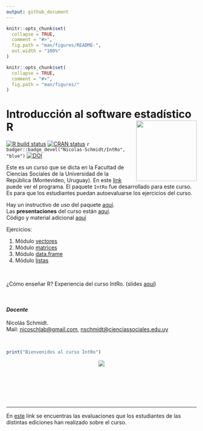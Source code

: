 ```yaml
---
output: github_document
---
```



```r
knitr::opts_chunk$set(
  collapse = TRUE,
  comment = "#>",
  fig.path = "man/figures/README-",
  out.width = "100%"
)
```

<!-- README.md is generated from README.Rmd. Please edit that file -->

```r
knitr::opts_chunk$set(
  collapse = TRUE,
  comment = "#>",
  fig.path = "man/figures/"
)
```

# Introducción al software estadístico R <img src="man/figures/logo.png" style="margin-left:10px;margin-bottom:5px;" width="160" align="right"></a>

<!-- badges: start -->
[![R build status](https://github.com/Nicolas-Schmidt/IntRo/workflows/R-CMD-check/badge.svg)](https://github.com/Nicolas-Schmidt/IntRo/actions)
[![CRAN status](https://www.r-pkg.org/badges/version/IntRo)](https://CRAN.R-project.org/package=IntRo)
`r badger::badge_devel("Nicolas-Schmidt/IntRo", "blue")`
[![DOI](https://zenodo.org/badge/257654443.svg)](https://zenodo.org/badge/latestdoi/257654443)
<!-- badges: end -->




Este es un curso que se dicta en la Facultad de Ciencias Sociales de la
Universidad de la República (Montevideo, Uruguay). En este [link](https://github.com/Nicolas-Schmidt/IntRo/blob/master/man/Ejercicios/Programa_IntRo.pdf) puede ver el programa. El paquete `IntRo` fue desarrollado para este curso. Es para que los estudiantes puedan autoevaluarse los ejercicios del curso. 

Hay un instructivo de uso del paquete [aquí](https://github.com/Nicolas-Schmidt/IntRo/blob/master/man/Ejercicios/Instructivo_IntRo.pdf).<br />
Las __presentaciones__ del curso están [aquí](https://github.com/Nicolas-Schmidt/IntRo/tree/master/man/Presentaciones).<br />
Código y material adicional [aquí](https://github.com/Nicolas-Schmidt/IntRo/tree/master/man/Presentaciones/codigo)

Ejercicios:

1. Módulo [vectores](https://github.com/Nicolas-Schmidt/IntRo/blob/master/man/Ejercicios/Ejercicios_Modulo_vectores.pdf)
2. Módulo [matrices](https://github.com/Nicolas-Schmidt/IntRo/blob/master/man/Ejercicios/Ejercicios_Modulo_matrices.pdf)
3. Módulo [data.frame](https://github.com/Nicolas-Schmidt/IntRo/blob/master/man/Ejercicios/Ejercicios_Modulo_dataframe.pdf)
4. Módulo [listas](https://github.com/Nicolas-Schmidt/IntRo/blob/master/man/Ejercicios/Ejercicios_Modulo_listas.pdf)

 <br />

¿Cómo enseñar R? Experiencia del curso IntRo. (slides [aquí](https://github.com/Nicolas-Schmidt/IntRo/blob/master/man/Presentaciones/codigo/aprendeR.pdf))

 <br />

#### *_Docente_*
Nicolás Schmidt.   
Mail: <nicoschlab@gmail.com>, <nschmidt@cienciassociales.edu.uy>


<br />
```r
print("Bienvenidos al curso IntRo")
```





<center><img src="https://raw.githubusercontent.com/Nicolas-Schmidt/IntRo/master/man/figures/animation.gif"></a></center>


<br />

 <br />
 
  <br />
  
---
En [este](https://github.com/Nicolas-Schmidt/Evaluaciones_IntRo) link se encuentras las evaluaciones que los estudiantes de las distintas ediciones han realizado sobre el curso.
